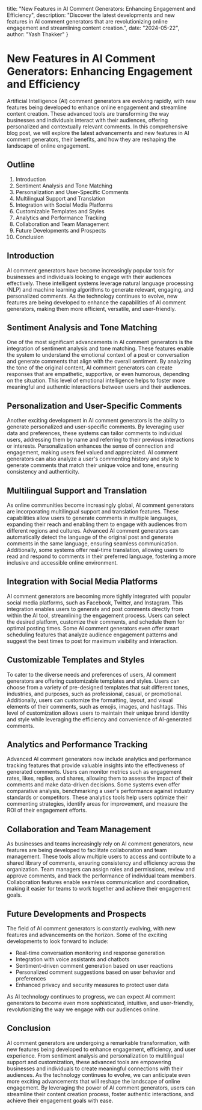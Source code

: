   title: "New Features in AI Comment Generators: Enhancing Engagement and Efficiency",
  description: "Discover the latest developments and new features in AI comment generators that are revolutionizing online engagement and streamlining content creation.",
  date: "2024-05-22",
  author: "Yash Thakker"
}

# New Features in AI Comment Generators: Enhancing Engagement and Efficiency

Artificial Intelligence (AI) comment generators are evolving rapidly, with new features being developed to enhance online engagement and streamline content creation. These advanced tools are transforming the way businesses and individuals interact with their audiences, offering personalized and contextually relevant comments. In this comprehensive blog post, we will explore the latest advancements and new features in AI comment generators, their benefits, and how they are reshaping the landscape of online engagement.

## Outline

1. Introduction
2. Sentiment Analysis and Tone Matching
3. Personalization and User-Specific Comments
4. Multilingual Support and Translation
5. Integration with Social Media Platforms
6. Customizable Templates and Styles
7. Analytics and Performance Tracking
8. Collaboration and Team Management
9. Future Developments and Prospects
10. Conclusion

## Introduction

AI comment generators have become increasingly popular tools for businesses and individuals looking to engage with their audiences effectively. These intelligent systems leverage natural language processing (NLP) and machine learning algorithms to generate relevant, engaging, and personalized comments. As the technology continues to evolve, new features are being developed to enhance the capabilities of AI comment generators, making them more efficient, versatile, and user-friendly.

## Sentiment Analysis and Tone Matching

One of the most significant advancements in AI comment generators is the integration of sentiment analysis and tone matching. These features enable the system to understand the emotional context of a post or conversation and generate comments that align with the overall sentiment. By analyzing the tone of the original content, AI comment generators can create responses that are empathetic, supportive, or even humorous, depending on the situation. This level of emotional intelligence helps to foster more meaningful and authentic interactions between users and their audiences.

## Personalization and User-Specific Comments

Another exciting development in AI comment generators is the ability to generate personalized and user-specific comments. By leveraging user data and preferences, these systems can tailor comments to individual users, addressing them by name and referring to their previous interactions or interests. Personalization enhances the sense of connection and engagement, making users feel valued and appreciated. AI comment generators can also analyze a user's commenting history and style to generate comments that match their unique voice and tone, ensuring consistency and authenticity.

## Multilingual Support and Translation

As online communities become increasingly global, AI comment generators are incorporating multilingual support and translation features. These capabilities allow users to generate comments in multiple languages, expanding their reach and enabling them to engage with audiences from different regions and cultures. Advanced AI comment generators can automatically detect the language of the original post and generate comments in the same language, ensuring seamless communication. Additionally, some systems offer real-time translation, allowing users to read and respond to comments in their preferred language, fostering a more inclusive and accessible online environment.

## Integration with Social Media Platforms

AI comment generators are becoming more tightly integrated with popular social media platforms, such as Facebook, Twitter, and Instagram. This integration enables users to generate and post comments directly from within the AI tool, streamlining the engagement process. Users can select the desired platform, customize their comments, and schedule them for optimal posting times. Some AI comment generators even offer smart scheduling features that analyze audience engagement patterns and suggest the best times to post for maximum visibility and interaction.

## Customizable Templates and Styles

To cater to the diverse needs and preferences of users, AI comment generators are offering customizable templates and styles. Users can choose from a variety of pre-designed templates that suit different tones, industries, and purposes, such as professional, casual, or promotional. Additionally, users can customize the formatting, layout, and visual elements of their comments, such as emojis, images, and hashtags. This level of customization allows users to maintain their unique brand identity and style while leveraging the efficiency and convenience of AI-generated comments.

## Analytics and Performance Tracking

Advanced AI comment generators now include analytics and performance tracking features that provide valuable insights into the effectiveness of generated comments. Users can monitor metrics such as engagement rates, likes, replies, and shares, allowing them to assess the impact of their comments and make data-driven decisions. Some systems even offer comparative analysis, benchmarking a user's performance against industry standards or competitors. These analytics tools help users optimize their commenting strategies, identify areas for improvement, and measure the ROI of their engagement efforts.

## Collaboration and Team Management

As businesses and teams increasingly rely on AI comment generators, new features are being developed to facilitate collaboration and team management. These tools allow multiple users to access and contribute to a shared library of comments, ensuring consistency and efficiency across the organization. Team managers can assign roles and permissions, review and approve comments, and track the performance of individual team members. Collaboration features enable seamless communication and coordination, making it easier for teams to work together and achieve their engagement goals.

## Future Developments and Prospects

The field of AI comment generators is constantly evolving, with new features and advancements on the horizon. Some of the exciting developments to look forward to include:

- Real-time conversation monitoring and response generation
- Integration with voice assistants and chatbots
- Sentiment-driven comment generation based on user reactions
- Personalized comment suggestions based on user behavior and preferences
- Enhanced privacy and security measures to protect user data

As AI technology continues to progress, we can expect AI comment generators to become even more sophisticated, intuitive, and user-friendly, revolutionizing the way we engage with our audiences online.

## Conclusion

AI comment generators are undergoing a remarkable transformation, with new features being developed to enhance engagement, efficiency, and user experience. From sentiment analysis and personalization to multilingual support and customization, these advanced tools are empowering businesses and individuals to create meaningful connections with their audiences. As the technology continues to evolve, we can anticipate even more exciting advancements that will reshape the landscape of online engagement. By leveraging the power of AI comment generators, users can streamline their content creation process, foster authentic interactions, and achieve their engagement goals with ease.